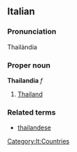 ==Italian==
===Pronunciation===
Thailàndia
===Proper noun===
'''Thailandia''' ''f''

# [[Thailand]]

===Related terms===
*[[thailandese]]
[[Category:It:Countries]]